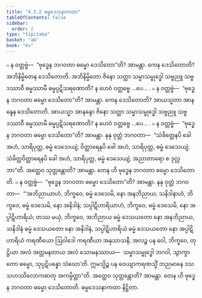 ```yaml
---
title: "4.3.2 ဓမ္မဒေသနာကထာ"
tableOfContents: false
sidebar:
  order: 2
type: "tipitaka"
basket: "ab"
book: "kv"
---
```



<DynamicBreadcrumb />

<Division number="804" book="kv">

<Paragraph number="2516" book="kv">
๐ န ဝတ္တဗ္ဗံ—  “ဗုဒ္ဓေန ဘဂဝတာ ဓမ္မော ဒေသိတော”တိ? အာမန္တာ. ကေန ဒေသိတောတိ? အဘိနိမ္မိတေန ဒေသိတောတိ. အဘိနိမ္မိတော ဇိနော သတ္ထာ သမ္မာသမ္ဗုဒ္ဓေါ သဗ္ဗညူ သဗ္ဗဒဿာဝီ ဓမ္မဿာမီ ဓမ္မပ္ပဋိသရဏောတိ? န ဟေဝံ ဝတ္တဗ္ဗေ …ပေ… .
</Paragraph>

<Paragraph number="2517" book="kv">
๐ န ဝတ္တဗ္ဗံ—  “ဗုဒ္ဓေန ဘဂဝတာ ဓမ္မော ဒေသိတော”တိ? အာမန္တာ. ကေန ဒေသိတောတိ? အာယသ္မတာ အာနန္ဒေန ဒေသိတောတိ. အာယသ္မာ အာနန္ဒော ဇိနော သတ္ထာ သမ္မာသမ္ဗုဒ္ဓေါ သဗ္ဗညူ သဗ္ဗဒဿာဝီ ဓမ္မဿာမီ ဓမ္မပ္ပဋိသရဏောတိ? န ဟေဝံ ဝတ္တဗ္ဗေ …ပေ… .
</Paragraph>

</Division>
<Division number="805" book="kv">

<Paragraph number="2518" book="kv">
๐ န ဝတ္တဗ္ဗံ—  “ဗုဒ္ဓေန ဘဂဝတာ ဓမ္မော ဒေသိတော”တိ? အာမန္တာ. နနု ဝုတ္တံ ဘဂဝတာ—  “သံခိတ္တေနပိ ခေါ အဟံ, သာရိပုတ္တ, ဓမ္မံ ဒေသေယျံ; ဝိတ္ထာရေနပိ ခေါ အဟံ, သာရိပုတ္တ, ဓမ္မံ ဒေသေယျံ; သံခိတ္တဝိတ္ထာရေနပိ ခေါ အဟံ, သာရိပုတ္တ, ဓမ္မံ ဒေသေယျံ; အညာတာရော စ ဒုလ္လဘာ”တိ. အတ္ထေဝ သုတ္တန္တောတိ? အာမန္တာ. တေန ဟိ ဗုဒ္ဓေန ဘဂဝတာ ဓမ္မော ဒေသိတောတိ.
</Paragraph>

</Division>
<Division number="806" book="kv">

<Paragraph number="2519" book="kv">
๐ န ဝတ္တဗ္ဗံ—  “ဗုဒ္ဓေန ဘဂဝတာ ဓမ္မော ဒေသိတော”တိ? အာမန္တာ. နနု ဝုတ္တံ ဘဂဝတာ—  “‘အဘိညာယာဟံ, ဘိက္ခဝေ, ဓမ္မံ ဒေသေမိ, နော အနဘိညာယ; သနိဒါနာဟံ, ဘိက္ခဝေ, ဓမ္မံ ဒေသေမိ, နော အနိဒါနံ; သပ္ပါဋိဟာရိယာဟံ, ဘိက္ခဝေ, ဓမ္မံ ဒေသေမိ, နော အပ္ပါဋိဟာရိယံ; တဿ မယှံ, ဘိက္ခဝေ, အဘိညာယ ဓမ္မံ ဒေသယတော နော အနဘိညာယ, သနိဒါနံ ဓမ္မံ ဒေသယတော နော အနိဒါနံ, သပ္ပါဋိဟာရိယံ ဓမ္မံ ဒေသယတော နော အပ္ပါဋိဟာရိယံ ကရဏီယော ဩဝါဒေါ ကရဏီယာ အနုသာသနီ; အလဉ္စ ပန ဝေါ, ဘိက္ခဝေ, တုဋ္ဌိယာ အလံ အတ္တမနတာယ အလံ သောမနဿာယ—  သမ္မာသမ္ဗုဒ္ဓေါ ဘဂဝါ, သွာက္ခာတော ဓမ္မော, သုပ္ပဋိပန္နော သံဃော’တိ. ဣမသ္မိဉ္စ ပန ဝေယျာကရဏသ္မိံ ဘညမာနေ ဒသသဟဿိလောကဓာတု အကမ္ပိတ္ထာ”တိ. အတ္ထေဝ သုတ္တန္တောတိ? အာမန္တာ. တေန ဟိ ဗုဒ္ဓေန ဘဂဝတာ ဓမ္မော ဒေသိတောတိ.

</Paragraph>
</Division>

<Paragraph number="2520" type="center" book="kv">
ဓမ္မဒေသနာကထာ နိဋ္ဌိတာ.
</Paragraph>